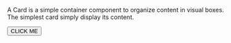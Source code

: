 
<Meta title="Documentation/Input/Button" component={Button} />

A Card is a simple container component to organize content in visual boxes.
The simplest card simply display its content.

<Canvas>
  <Button>CLICK ME</Button>
</Canvas>
